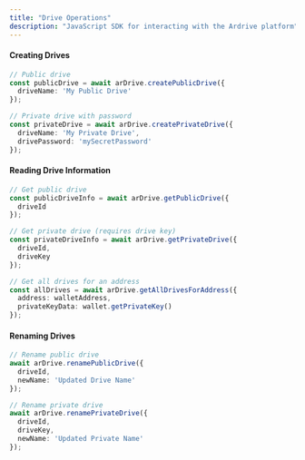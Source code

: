 ```yaml
---
title: "Drive Operations"
description: "JavaScript SDK for interacting with the Ardrive platform"
---
```


#### Creating Drives

```typescript
// Public drive
const publicDrive = await arDrive.createPublicDrive({
  driveName: 'My Public Drive'
});

// Private drive with password
const privateDrive = await arDrive.createPrivateDrive({
  driveName: 'My Private Drive',
  drivePassword: 'mySecretPassword'
});
```

#### Reading Drive Information

```typescript
// Get public drive
const publicDriveInfo = await arDrive.getPublicDrive({ 
  driveId 
});

// Get private drive (requires drive key)
const privateDriveInfo = await arDrive.getPrivateDrive({ 
  driveId, 
  driveKey 
});

// Get all drives for an address
const allDrives = await arDrive.getAllDrivesForAddress({ 
  address: walletAddress,
  privateKeyData: wallet.getPrivateKey() 
});
```

#### Renaming Drives

```typescript
// Rename public drive
await arDrive.renamePublicDrive({
  driveId,
  newName: 'Updated Drive Name'
});

// Rename private drive
await arDrive.renamePrivateDrive({
  driveId,
  driveKey,
  newName: 'Updated Private Name'
});
```